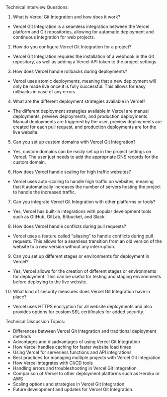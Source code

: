 

Technical Interview Questions:
1. What is Vercel Git Integration and how does it work?
- Vercel Git Integration is a seamless integration between the Vercel platform and Git repositories, allowing for automatic deployment and continuous integration for web projects.

2. How do you configure Vercel Git Integration for a project?
- Vercel Git Integration requires the installation of a webhook in the Git repository, as well as adding a Vercel API token to the project settings.

3. How does Vercel handle rollbacks during deployments?
- Vercel uses atomic deployments, meaning that a new deployment will only be made live once it is fully successful. This allows for easy rollbacks in case of any errors.

4. What are the different deployment strategies available in Vercel?
- The different deployment strategies available in Vercel are manual deployments, preview deployments, and production deployments. Manual deployments are triggered by the user, preview deployments are created for each pull request, and production deployments are for the live website.

5. Can you set up custom domains with Vercel Git Integration?
- Yes, custom domains can be easily set up in the project settings on Vercel. The user just needs to add the appropriate DNS records for the custom domain.

6. How does Vercel handle scaling for high traffic websites?
- Vercel uses auto-scaling to handle high traffic on websites, meaning that it automatically increases the number of servers hosting the project to handle the increased traffic.

7. Can you integrate Vercel Git Integration with other platforms or tools?
- Yes, Vercel has built-in integrations with popular development tools such as GitHub, GitLab, Bitbucket, and Slack.

8. How does Vercel handle conflicts during pull requests?
- Vercel uses a feature called "aliasing" to handle conflicts during pull requests. This allows for a seamless transition from an old version of the website to a new version without any interruption.

9. Can you set up different stages or environments for deployment in Vercel?
- Yes, Vercel allows for the creation of different stages or environments for deployment. This can be useful for testing and staging environments before deploying to the live website.

10. What kind of security measures does Vercel Git Integration have in place?
- Vercel uses HTTPS encryption for all website deployments and also provides options for custom SSL certificates for added security.

Technical Discussion Topics:
- Differences between Vercel Git Integration and traditional deployment methods
- Advantages and disadvantages of using Vercel Git Integration
- How Vercel handles caching for faster website load times
- Using Vercel for serverless functions and API integrations
- Best practices for managing multiple projects with Vercel Git Integration
- How Vercel integrates with CI/CD tools
- Handling errors and troubleshooting in Vercel Git Integration
- Comparison of Vercel to other deployment platforms such as Heroku or AWS
- Scaling options and strategies in Vercel Git Integration
- Future development and updates for Vercel Git Integration.